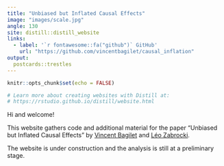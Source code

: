```yaml
---
title: "Unbiased but Inflated Causal Effects"
image: "images/scale.jpg"
angle: 130
site: distill::distill_website
links:
  - label: '`r fontawesome::fa("github")` GitHub'
    url: "https://github.com/vincentbagilet/causal_inflation"
output:
  postcards::trestles
---
```


```r
knitr::opts_chunk$set(echo = FALSE)

# Learn more about creating websites with Distill at:
# https://rstudio.github.io/distill/website.html

```

Hi and welcome!

This website gathers code and additional material for the paper "Unbiased but Inflated Causal Effects" by [Vincent Bagilet](https://vincentbagilet.github.io/) and [Léo Zabrocki](https://lzabrocki.github.io/).

The website is under construction and the analysis is still at a preliminary stage.